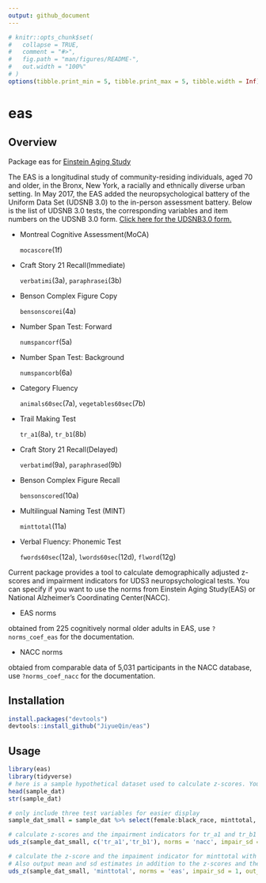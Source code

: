```yaml
---
output: github_document
---
```



```r
# knitr::opts_chunk$set(
#   collapse = TRUE,
#   comment = "#>",
#   fig.path = "man/figures/README-",
#   out.width = "100%"
# )
options(tibble.print_min = 5, tibble.print_max = 5, tibble.width = Inf)

```

# eas


## Overview

Package eas for [Einstein Aging Study](https://einsteinmed.org/departments/neurology/clinical-research-program/eas/)


The EAS is a longitudinal study of community-residing individuals, aged 70 and older, in the Bronx, New York, a racially and ethnically diverse urban setting. In May 2017, the EAS added the neuropsychological battery of the Uniform Data Set (UDSNB 3.0) to the in-person assessment battery. Below is the list of UDSNB 3.0 tests, the corresponding variables and item numbers on the UDSNB 3.0 form. [Click here for the UDSNB3.0 form.](https://files.alz.washington.edu/documentation/uds3-ivp-c2.pdf)


- Montreal Cognitive Assessment(MoCA)
   
  `mocascore`(1f)
  

- Craft Story 21 Recall(Immediate)
  
  `verbatimi`(3a), `paraphrasei`(3b)
  
- Benson Complex Figure Copy

  `bensonscorei`(4a)

- Number Span Test: Forward
  
  `numspancorf`(5a)

- Number Span Test: Background
  
  `numspancorb`(6a)
  

- Category Fluency

  `animals60sec`(7a), `vegetables60sec`(7b)

- Trail Making Test
  
  `tr_a1`(8a), `tr_b1`(8b)
  
- Craft Story 21 Recall(Delayed)

  `verbatimd`(9a), `paraphrased`(9b) 

- Benson Complex Figure Recall
 
  `bensonscored`(10a)

- Multilingual Naming Test (MINT) 

  `minttotal`(11a)

- Verbal Fluency: Phonemic Test
  
   `fwords60sec`(12a), `lwords60sec`(12d), `flword`(12g)

Current package provides a tool to calculate demographically adjusted z-scores and impairment indicators for UDS3 neuropsychological tests. You can specify if you want to use the norms from Einstein Aging Study(EAS) or National Alzheimer’s Coordinating Center(NACC).

- EAS norms

obtained from 225 cognitively normal older adults in EAS, use `?norms_coef_eas` for the documentation.  

- NACC norms 

obtaied from comparable data of 5,031 participants in the NACC database, use `?norms_coef_nacc` for the documentation. 



## Installation 

```r
install.packages("devtools")
devtools::install_github("JiyueQin/eas")
```


## Usage 


```r
library(eas)
library(tidyverse)
# here is a sample hypothetical dataset used to calculate z-scores. You should prepare your dataset in this standard format.
head(sample_dat)
str(sample_dat)

# only include three test variables for easier display
sample_dat_small = sample_dat %>% select(female:black_race, minttotal, tr_a1, tr_b1)

# calculate z-scores and the impairment indicators for tr_a1 and tr_b1 with NACC norms and 1.5 SD to define impairment.
uds_z(sample_dat_small, c('tr_a1','tr_b1'), norms = 'nacc', impair_sd = 1.5)

# calculate the z-score and the impaiment indicator for minttotal with EAS norms and 1SD to define impairment
# Also output mean and sd estimates in addition to the z-scores and the impairment indicators.
uds_z(sample_dat_small, 'minttotal', norms = 'eas', impair_sd = 1, out_mean_sd  = T)

```



